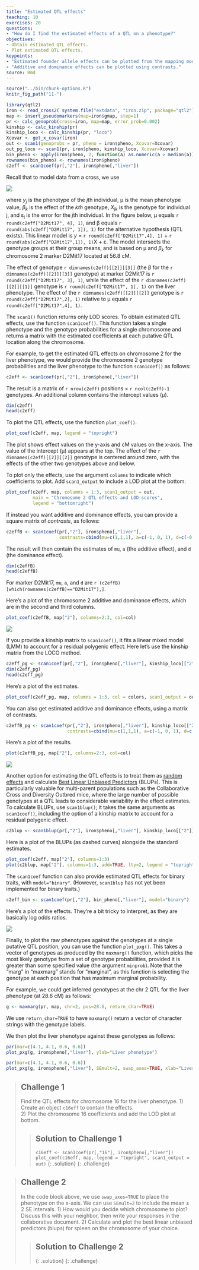 ```yaml
---
title: "Estimated QTL effects"
teaching: 10
exercises: 20
questions:
- "How do I find the estimated effects of a QTL on a phenotype?"
objectives:
- Obtain estimated QTL effects.
- Plot estimated QTL effects.
keypoints:
- "Estimated founder allele effects can be plotted from the mapping model coefficients."
- "Additive and dominance effects can be plotted using contrasts."
source: Rmd
---
```


```r
source("../bin/chunk-options.R")
knitr_fig_path("11-")
```

```r
library(qtl2)
iron <- read_cross2( system.file("extdata", "iron.zip", package="qtl2") )
map <- insert_pseudomarkers(map=iron$gmap, step=1)
pr <- calc_genoprob(cross=iron, map=map, error_prob=0.002)
kinship <- calc_kinship(pr)
kinship_loco <- calc_kinship(pr, "loco")
Xcovar <- get_x_covar(iron)
out <- scan1(genoprobs = pr, pheno = iron$pheno, Xcovar=Xcovar)
out_pg_loco <- scan1(pr, iron$pheno, kinship_loco, Xcovar=Xcovar)
bin_pheno <- apply(iron$pheno, 2, function(a) as.numeric(a > median(a)))
rownames(bin_pheno) <- rownames(iron$pheno)
c2eff <- scan1coef(pr[,"2"], iron$pheno[,"liver"])
```

Recall that to model data from a cross, we use

![](../fig/linear-genetic-model.png)  
 

where <i>y<sub>j</sub></i> is the phenotype of the <i>j</i>th individual, &mu; 
is the mean phenotype value, <i>&beta;<sub>k</sub></i> is the effect of the 
<i>kth</i> genotype, <i>X<sub>jk</sub></i> is the genotype for individual j, and &epsilon;<sub>j</sub> is the error for the <i>j</i>th individual. In the figure 
below, &mu; equals `r round(c2eff["D2Mit17", 4], 1)`, and &beta; equals 
`r round(abs(c2eff["D2Mit17", 1]), 1)` for the alternative hypothesis 
(QTL exists). This linear model is <i>y</i> = `r round(c2eff["D2Mit17",4], 1)` + 
`r round(abs(c2eff["D2Mit17",1]), 1)`X + &epsilon;. The model intersects the 
genotype groups at their group means, and is based on &mu; and 
<i>&beta;<sub>k</sub></i> for chromosome 2 marker D2Mit17 located at 56.8 cM.  

The effect of genotype `r dimnames(c2eff)[[2]][[3]]` (the &beta; for the 
`r dimnames(c2eff)[[2]][[3]]` genotype) at marker D2Mit17 is 
`r round(c2eff["D2Mit17", 3], 1)`, while the effect of the 
`r dimnames(c2eff)[[2]][[1]]` genotype is `r round(c2eff["D2Mit17", 1], 1)` on 
the liver phenotype. The effect of the `r dimnames(c2eff)[[2]][[2]]` genotype is 
`r round(c2eff["D2Mit17",2], 1)` relative to &mu; equals 
`r round(c2eff["D2Mit17",4], 1)`.

The `scan1()` function returns only LOD scores. To obtain estimated QTL effects,
use the function `scan1coef()`. This function takes a single phenotype and the 
genotype probabilities for a single chromosome and returns a matrix with the 
estimated coefficients at each putative QTL location along the chromosome.

For example, to get the estimated QTL effects on chromosome 2 for the liver 
phenotype, we would provide the chromosome 2 genotype probabilities and the 
liver phenotype to the function `scan1coef()` as follows:

```r
c2eff <- scan1coef(pr[,"2"], iron$pheno[,"liver"])
```

The result is a matrix of `r nrow(c2eff)` positions &times; `r ncol(c2eff)-1` 
genotypes. An additional column contains the intercept values (&mu;).

```r
dim(c2eff)
head(c2eff)
```

To plot the QTL effects, use the function `plot_coef()`.

```r
plot_coef(c2eff, map, legend = "topright")
```

The plot shows effect values on the y-axis and cM values on the x-axis. The
value of the intercept (&mu;) appears at the top. The effect of the `r dimnames(c2eff)[[2]][[2]]` genotype is centered around zero, with the effects
of the other two genotypes above and below.  

To plot only the effects, use the argument `columns` to indicate which 
coefficients to plot. Add `scan1_output` to include a LOD plot at the bottom.

```r
plot_coef(c2eff, map, columns = 1:3, scan1_output = out, 
          main = "Chromosome 2 QTL effects and LOD scores",
          legend = "bottomright")
```

If instead you want additive and dominance effects, you can provide a square matrix of _contrasts_, as follows:

```r
c2effB <- scan1coef(pr[,"2"], iron$pheno[,"liver"],
                    contrasts=cbind(mu=c(1,1,1), a=c(-1, 0, 1), d=c(-0.5, 1, -0.5)))

```

The result will then contain the estimates of `mu`, `a` (the additive effect), and `d` (the dominance effect). 

```r
dim(c2effB)
head(c2effB)
```
For marker D2Mit17, `mu`, `a`, and `d` are `r (c2effB)[which(rownames(c2effB)=="D2Mit17"),]`.

Here's a plot of the chromosome 2 additive and dominance effects, which are in the second and third columns.

```r
plot_coef(c2effB, map["2"], columns=2:3, col=col)
```

![](../fig/chr2_effects_contrasts.png)

If you provide a kinship matrix to `scan1coef()`, it fits a linear mixed model (LMM) to account for a residual polygenic effect. Here let's use the kinship matrix from the LOCO method.

```r
c2eff_pg <- scan1coef(pr[,"2"], iron$pheno[,"liver"], kinship_loco[["2"]])
dim(c2eff_pg)
head(c2eff_pg)
```

Here's a plot of the estimates.

```r
plot_coef(c2eff_pg, map, columns = 1:3, col = colors, scan1_output = out_pg_loco, main = "Chromosome 2 QTL effects and LOD scores", legend = "bottomright")
```

You can also get estimated additive and dominance effects, using a matrix of contrasts.

```r
c2effB_pg <- scan1coef(pr[,"2"], iron$pheno[,"liver"], kinship_loco[["2"]],
                       contrasts=cbind(mu=c(1,1,1), a=c(-1, 0, 1), d=c(-0.5, 1, -0.5)))
```

Here's a plot of the results.

```r
plot(c2effB_pg, map["2"], columns=2:3, col=col)
```

![](../fig/chr2_effects_pg_add_dom.png)

Another option for estimating the QTL effects is to treat them as [random effects](https://stats.stackexchange.com/questions/4700/what-is-the-difference-between-fixed-effect-random-effect-and-mixed-effect-mode#151800) and calculate [Best Linear Unbiased Predictors](https://en.wikipedia.org/wiki/Best_linear_unbiased_prediction) (BLUPs). This is particularly valuable for multi-parent populations such as the Collaborative Cross and Diversity Outbred mice, where the large number of possible genotypes at a QTL leads to considerable variability in the effect estimates. To calculate BLUPs, use `scan1blup()`; it takes the same arguments as `scan1coef()`, including
the option of a kinship matrix to account for a residual polygenic effect.

```r
c2blup <- scan1blup(pr[,"2"], iron$pheno[,"liver"], kinship_loco[["2"]])
```

Here is a plot of the BLUPs (as dashed curves) alongside the standard estimates.

```r
plot_coef(c2eff, map["2"], columns=1:3)
plot(c2blup, map["2"], columns=1:3, add=TRUE, lty=2, legend = "topright")
```

The `scan1coef` function can also provide estimated QTL effects for binary traits, with `model="binary"`. (However, `scan1blup` has not yet been implemented for binary traits.)

```r
c2eff_bin <- scan1coef(pr[,"2"], bin_pheno[,"liver"], model="binary")
```

Here's a plot of the effects. They're a bit tricky to interpret, as they are basically log odds ratios.

![](../fig/chr2_effects_binary.png)

Finally, to plot the raw phenotypes against the genotypes at a single putative QTL position, you can use the function `plot_pxg()`. This takes a vector of genotypes as produced by the `maxmarg()` function, which picks the most likely genotype from a set of genotype probabilities, provided it is greater than some specified value (the argument `minprob`). Note that the “marg” in “maxmarg” stands for “marginal”, as this function is selecting the genotype at each position that has maximum marginal probability.

For example, we could get inferred genotypes at the chr 2 QTL for the liver phenotype (at 28.6 cM) as follows:

```r
g <- maxmarg(pr, map, chr=2, pos=28.6, return_char=TRUE)
```

We use `return_char=TRUE` to have `maxmarg()` return a vector of character strings with the genotype labels.

We then plot the liver phenotype against these genotypes as follows:

```r
par(mar=c(4.1, 4.1, 0.6, 0.6))
plot_pxg(g, iron$pheno[,"liver"], ylab="Liver phenotype")
```

```r
par(mar=c(4.1, 4.1, 0.6, 0.6))
plot_pxg(g, iron$pheno[,"liver"], SEmult=2, swap_axes=TRUE, xlab="Liver phenotype")
```


> ## Challenge 1
> Find the QTL effects for chromosome 16 for the liver phenotype.
> 1) Create an object `c16eff` to contain the effects.  
> 2) Plot the chromosome 16 coefficients and add the LOD plot at bottom.
>
> >
> > ## Solution to Challenge 1
> > `c16eff <- scan1coef(pr[,"16"], iron$pheno[,"liver"])`
> > `plot_coef(c16eff, map, legend = "topright", scan1_output = out)`
> {: .solution}
{: .challenge}

> ## Challenge 2
> In the code block above, we use `swap_axes=TRUE` to place the phenotype
> on the x-axis. 
> We can use `SEmult=2` to include the mean ± 2 SE intervals.
> 1) How would you decide which chromosome to plot? Discuss this with 
> your neighbor, then write your responses in the collaborative document.
> 2) Calculate and plot the best linear unbiased predictors (blups) for
> spleen on the chromosome of your choice.
>
> >
> > ## Solution to Challenge 2
> >
> >
> {: .solution}
{: .challenge}
